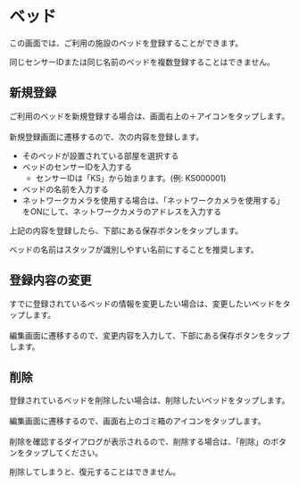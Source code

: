 # ベッド

この画面では、ご利用の施設のベッドを登録することができます。

<Warning>同じセンサーIDまたは同じ名前のベッドを複数登録することはできません。</Warning>

## 新規登録

ご利用のベッドを新規登録する場合は、画面右上の＋アイコンをタップします。<br></br>
新規登録画面に遷移するので、次の内容を登録します。

- そのベッドが設置されている部屋を選択する
- ベッドのセンサーIDを入力する
    - センサーIDは「KS」から始まります。(例: KS000001)
- ベッドの名前を入力する
- ネットワークカメラを使用する場合は、「ネットワークカメラを使用する」をONにして、ネットワークカメラのアドレスを入力する

上記の内容を登録したら、下部にある保存ボタンをタップします。

<Info>ベッドの名前はスタッフが識別しやすい名前にすることを推奨します。</Info>

## 登録内容の変更

すでに登録されているベッドの情報を変更したい場合は、変更したいベッドをタップします。<br></br>
編集画面に遷移するので、変更内容を入力して、下部にある保存ボタンをタップします。

## 削除

登録されているベッドを削除したい場合は、削除したいベッドをタップします。<br></br>
編集画面に遷移するので、画面右上のゴミ箱のアイコンをタップします。<br></br>
削除を確認するダイアログが表示されるので、削除する場合は、「削除」のボタンをタップしてください。

<Error>削除してしまうと、復元することはできません。</Error>
